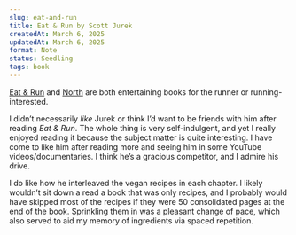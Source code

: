```yaml
---
slug: eat-and-run
title: Eat & Run by Scott Jurek
createdAt: March 6, 2025
updatedAt: March 6, 2025
format: Note
status: Seedling
tags: book
---
```


[Eat & Run](https://www.goodreads.com/book/show/13202092-eat-run) and [North](/north) are both entertaining books for the runner or running-interested.

I didn’t necessarily _like_ Jurek or think I’d want to be friends with him after reading _Eat & Run_. The whole thing is very self-indulgent, and yet I really enjoyed reading it because the subject matter is quite interesting. I have come to like him after reading more and seeing him in some YouTube videos/documentaries. I think he’s a gracious competitor, and I admire his drive.

I do like how he interleaved the vegan recipes in each chapter. I likely wouldn’t sit down a read a book that was only recipes, and I probably would have skipped most of the recipes if they were 50 consolidated pages at the end of the book. Sprinkling them in was a pleasant change of pace, which also served to aid my memory of ingredients via spaced repetition.

